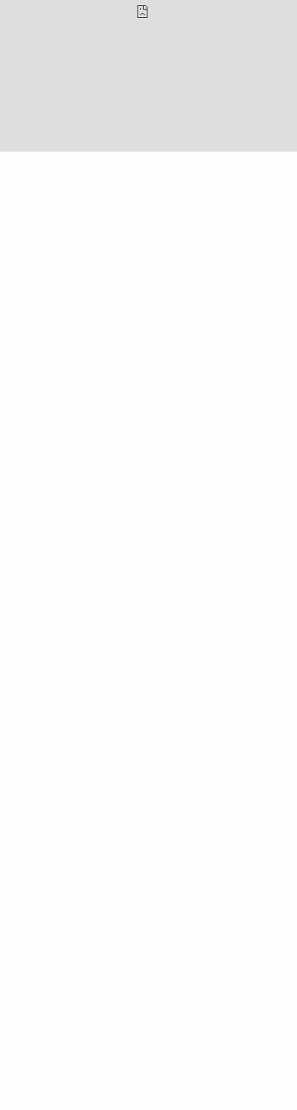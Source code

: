 # Partial Screen

<iframe src="https://reason.shinyapps.io/texas_ed_rev/" style="position:absolute; top:0; left:0; bottom:0; right:0; width:100%; height:900px; border:none; margin:0; padding:0; overflow:hidden; z-index:999999;">
    Your browser doesn't support iframes
</iframe>5